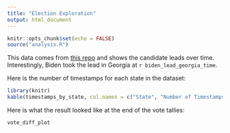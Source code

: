 ```yaml
---
title: "Election Exploration"
output: html_document
---
```


```r
knitr::opts_chunk$set(echo = FALSE)
source("analysis.R")
```

This data comes from [this repo](https://github.com/alex/nyt-2020-election-scraper) and shows the candidate leads over time. Interestingly, Biden took the lead in Georgia at `r biden_lead_georgia_time`.

Here is the number of timestamps for each state in the dataset:
```r
library(knitr)
kable(timestamps_by_state, col.names = c("State", "Number of Timestamps"))
```

Here is what the result looked like at the end of the vote tallies:
``` r
vote_diff_plot
```
